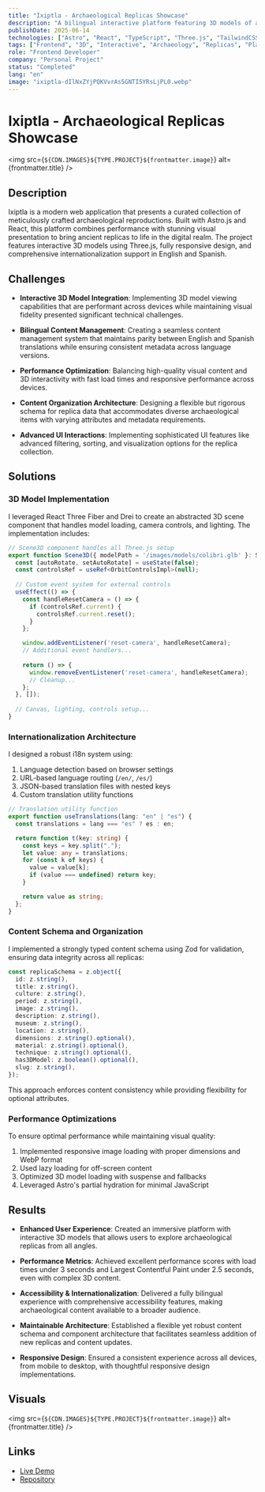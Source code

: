 ```yaml
---
title: "Ixiptla - Archaeological Replicas Showcase"
description: "A bilingual interactive platform featuring 3D models of archaeological replicas"
publishDate: 2025-06-14
technologies: ["Astro", "React", "TypeScript", "Three.js", "TailwindCSS", "i18n"]
tags: ["Frontend", "3D", "Interactive", "Archaeology", "Replicas", "Platform"]
role: "Frontend Developer"
company: "Personal Project"
status: "Completed"
lang: "en"
image: "ixiptla-dIlNxZYjPQKVvrAs5GNTI5YRsLjPL0.webp"
---
```



# Ixiptla - Archaeological Replicas Showcase

<img src={`${CDN.IMAGES}${TYPE.PROJECT}${frontmatter.image}`} alt={frontmatter.title} />

## Description
Ixiptla is a modern web application that presents a curated collection of meticulously crafted archaeological reproductions. Built with Astro.js and React, this platform combines performance with stunning visual presentation to bring ancient replicas to life in the digital realm. The project features interactive 3D models using Three.js, fully responsive design, and comprehensive internationalization support in English and Spanish.

## Challenges

- **Interactive 3D Model Integration**: Implementing 3D model viewing capabilities that are performant across devices while maintaining visual fidelity presented significant technical challenges.
  
- **Bilingual Content Management**: Creating a seamless content management system that maintains parity between English and Spanish translations while ensuring consistent metadata across language versions.
  
- **Performance Optimization**: Balancing high-quality visual content and 3D interactivity with fast load times and responsive performance across devices.
  
- **Content Organization Architecture**: Designing a flexible but rigorous schema for replica data that accommodates diverse archaeological items with varying attributes and metadata requirements.
  
- **Advanced UI Interactions**: Implementing sophisticated UI features like advanced filtering, sorting, and visualization options for the replica collection.

## Solutions

### 3D Model Implementation
I leveraged React Three Fiber and Drei to create an abstracted 3D scene component that handles model loading, camera controls, and lighting. The implementation includes:

```typescript
// Scene3D component handles all Three.js setup
export function Scene3D({ modelPath = '/images/models/colibri.glb' }: Scene3DProps) {
  const [autoRotate, setAutoRotate] = useState(false);
  const controlsRef = useRef<OrbitControlsImpl>(null);
  
  // Custom event system for external controls
  useEffect(() => {
    const handleResetCamera = () => {
      if (controlsRef.current) {
        controlsRef.current.reset();
      }
    };

    window.addEventListener('reset-camera', handleResetCamera);
    // Additional event handlers...
    
    return () => {
      window.removeEventListener('reset-camera', handleResetCamera);
      // Cleanup...
    };
  }, []);
  
  // Canvas, lighting, controls setup...
}
```

### Internationalization Architecture
I designed a robust i18n system using:

1. Language detection based on browser settings
2. URL-based language routing (`/en/`, `/es/`)
3. JSON-based translation files with nested keys
4. Custom translation utility functions

```typescript
// Translation utility function
export function useTranslations(lang: "en" | "es") {
  const translations = lang === "es" ? es : en;

  return function t(key: string) {
    const keys = key.split(".");
    let value: any = translations;
    for (const k of keys) {
      value = value[k];
      if (value === undefined) return key;
    }

    return value as string;
  };
}
```

### Content Schema and Organization
I implemented a strongly typed content schema using Zod for validation, ensuring data integrity across all replicas:

```typescript
const replicaSchema = z.object({
  id: z.string(),
  title: z.string(),
  culture: z.string(),
  period: z.string(),
  image: z.string(),
  description: z.string(),
  museum: z.string(),
  location: z.string(),
  dimensions: z.string().optional(),
  material: z.string().optional(),
  technique: z.string().optional(),
  has3DModel: z.boolean().optional(),
  slug: z.string(),
});
```

This approach enforces content consistency while providing flexibility for optional attributes.

### Performance Optimizations
To ensure optimal performance while maintaining visual quality:

1. Implemented responsive image loading with proper dimensions and WebP format
2. Used lazy loading for off-screen content
3. Optimized 3D model loading with suspense and fallbacks
4. Leveraged Astro's partial hydration for minimal JavaScript

## Results

- **Enhanced User Experience**: Created an immersive platform with interactive 3D models that allows users to explore archaeological replicas from all angles.

- **Performance Metrics**: Achieved excellent performance scores with load times under 3 seconds and Largest Contentful Paint under 2.5 seconds, even with complex 3D content.

- **Accessibility & Internationalization**: Delivered a fully bilingual experience with comprehensive accessibility features, making archaeological content available to a broader audience.

- **Maintainable Architecture**: Established a flexible yet robust content schema and component architecture that facilitates seamless addition of new replicas and content updates.

- **Responsive Design**: Ensured a consistent experience across all devices, from mobile to desktop, with thoughtful responsive design implementations.

## Visuals
<img src={`${CDN.IMAGES}${TYPE.PROJECT}${frontmatter.image}`} alt={frontmatter.title} />

## Links
- <a href="https://ixiptla.com/" target="_blank">
    Live Demo
  </a>
- <a href="https://github.com/Itzli2000/ixiptla" target="_blank">
    Repository
  </a>